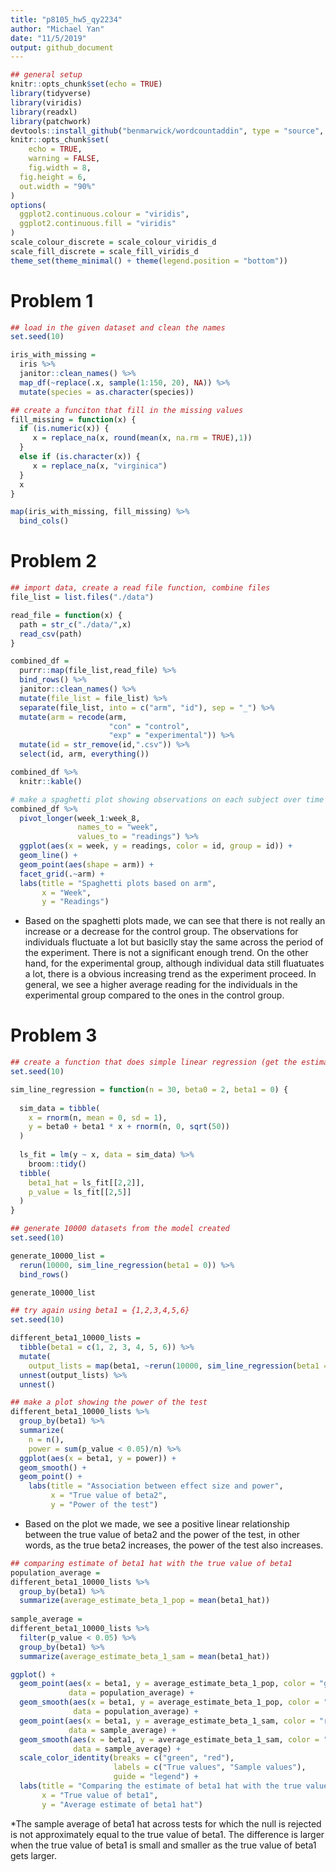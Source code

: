 ```yaml
---
title: "p8105_hw5_qy2234"
author: "Michael Yan"
date: "11/5/2019"
output: github_document
---
```

```r
## general setup
knitr::opts_chunk$set(echo = TRUE)
library(tidyverse)
library(viridis)
library(readxl)
library(patchwork)
devtools::install_github("benmarwick/wordcountaddin", type = "source", dependencies = TRUE)
knitr::opts_chunk$set(
	echo = TRUE,
	warning = FALSE,
	fig.width = 8, 
  fig.height = 6,
  out.width = "90%"
)
options(
  ggplot2.continuous.colour = "viridis",
  ggplot2.continuous.fill = "viridis"
)
scale_colour_discrete = scale_colour_viridis_d
scale_fill_discrete = scale_fill_viridis_d
theme_set(theme_minimal() + theme(legend.position = "bottom"))
```

# Problem 1
```r
## load in the given dataset and clean the names
set.seed(10)

iris_with_missing = 
  iris %>% 
  janitor::clean_names() %>% 
  map_df(~replace(.x, sample(1:150, 20), NA)) %>%
  mutate(species = as.character(species))
```

```r
## create a funciton that fill in the missing values 
fill_missing = function(x) {
  if (is.numeric(x)) {
     x = replace_na(x, round(mean(x, na.rm = TRUE),1))
  }
  else if (is.character(x)) {
     x = replace_na(x, "virginica")
  }
  x
}

map(iris_with_missing, fill_missing) %>% 
  bind_cols()
```

# Problem 2
```r
## import data, create a read file function, combine files
file_list = list.files("./data")

read_file = function(x) {
  path = str_c("./data/",x)
  read_csv(path)
}

combined_df = 
  purrr::map(file_list,read_file) %>%
  bind_rows() %>% 
  janitor::clean_names() %>%
  mutate(file_list = file_list) %>% 
  separate(file_list, into = c("arm", "id"), sep = "_") %>% 
  mutate(arm = recode(arm, 
                      "con" = "control", 
                      "exp" = "experimental")) %>%
  mutate(id = str_remove(id,".csv")) %>% 
  select(id, arm, everything())

combined_df %>%
  knitr::kable()
```

```r
# make a spaghetti plot showing observations on each subject over time
combined_df %>% 
  pivot_longer(week_1:week_8,
               names_to = "week",
               values_to = "readings") %>% 
  ggplot(aes(x = week, y = readings, color = id, group = id)) +
  geom_line() +
  geom_point(aes(shape = arm)) +
  facet_grid(.~arm) +
  labs(title = "Spaghetti plots based on arm",
       x = "Week",
       y = "Readings")
```

* Based on the spaghetti plots made, we can see that there is not really an increase or a decrease for the control group. The observations for individuals fluctuate a lot but basiclly stay the same across the period of the experiment. There is not a significant enough trend. On the other hand, for the experimental group, although individual data still fluatuates a lot, there is a obvious increasing trend as the experiment proceed. In general, we see a higher average reading for the individuals in the experimental group compared to the ones in the control group.

# Problem 3
```r
## create a function that does simple linear regression (get the estimate and p-value)
set.seed(10)

sim_line_regression = function(n = 30, beta0 = 2, beta1 = 0) {
  
  sim_data = tibble(
    x = rnorm(n, mean = 0, sd = 1),
    y = beta0 + beta1 * x + rnorm(n, 0, sqrt(50))
  )
  
  ls_fit = lm(y ~ x, data = sim_data) %>% 
    broom::tidy()
  tibble(
    beta1_hat = ls_fit[[2,2]],
    p_value = ls_fit[[2,5]]
  )
}
```

```r
## generate 10000 datasets from the model created
set.seed(10)

generate_10000_list =
  rerun(10000, sim_line_regression(beta1 = 0)) %>%
  bind_rows()

generate_10000_list
```

```r
## try again using beta1 = {1,2,3,4,5,6}
set.seed(10)

different_beta1_10000_lists = 
  tibble(beta1 = c(1, 2, 3, 4, 5, 6)) %>% 
  mutate(
    output_lists = map(beta1, ~rerun(10000, sim_line_regression(beta1 = .x)))) %>%
  unnest(output_lists) %>% 
  unnest()
```

```r
## make a plot showing the power of the test 
different_beta1_10000_lists %>% 
  group_by(beta1) %>%
  summarize(
    n = n(),
    power = sum(p_value < 0.05)/n) %>% 
  ggplot(aes(x = beta1, y = power)) +
  geom_smooth() +
  geom_point() +
    labs(title = "Association between effect size and power", 
         x = "True value of beta2", 
         y = "Power of the test")
```

* Based on the plot we made, we see a positive linear relationship between the true value of beta2 and the power of the test, in other words, as the true beta2 increases, the power of the test also increases.


```r
## comparing estimate of beta1 hat with the true value of beta1
population_average = 
different_beta1_10000_lists %>% 
  group_by(beta1) %>% 
  summarize(average_estimate_beta_1_pop = mean(beta1_hat)) 
 
sample_average = 
different_beta1_10000_lists %>% 
  filter(p_value < 0.05) %>% 
  group_by(beta1) %>% 
  summarize(average_estimate_beta_1_sam = mean(beta1_hat)) 

ggplot() + 
  geom_point(aes(x = beta1, y = average_estimate_beta_1_pop, color = "green"), 
             data = population_average) +
  geom_smooth(aes(x = beta1, y = average_estimate_beta_1_pop, color = "green"), 
              data = population_average) +
  geom_point(aes(x = beta1, y = average_estimate_beta_1_sam, color = "red"), 
             data = sample_average) +
  geom_smooth(aes(x = beta1, y = average_estimate_beta_1_sam, color = "red"), 
              data = sample_average) +
  scale_color_identity(breaks = c("green", "red"),
                       labels = c("True values", "Sample values"),
                       guide = "legend") +
  labs(title = "Comparing the estimate of beta1 hat with the true value of beta1", 
       x = "True value of beta1",
       y = "Average estimate of beta1 hat")
```

*The sample average of beta1 hat across tests for which the null is rejected is not approximately equal to the true value of beta1. The difference is larger when the true value of beta1 is small and smaller as the true value of beta1 gets larger.